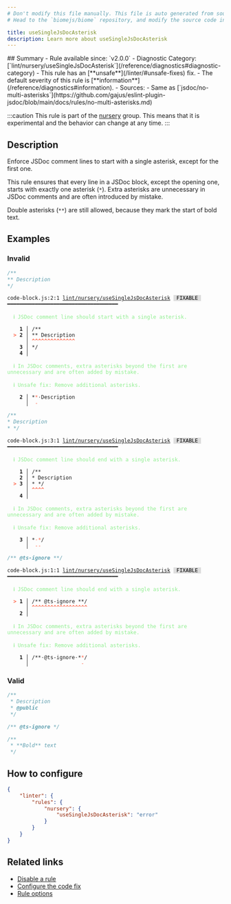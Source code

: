 ```yaml
---
# Don't modify this file manually. This file is auto generated from source, and you will lose your changes next time the website is built.
# Head to the `biomejs/biome` repository, and modify the source code in there.

title: useSingleJsDocAsterisk
description: Learn more about useSingleJsDocAsterisk
---
```


<Tabs>
<TabItem label="JavaScript (and super languages)" icon="seti:javascript">
## Summary
- Rule available since: `v2.0.0`
- Diagnostic Category: [`lint/nursery/useSingleJsDocAsterisk`](/reference/diagnostics#diagnostic-category)
- This rule has an [**unsafe**](/linter/#unsafe-fixes) fix.
- The default severity of this rule is [**information**](/reference/diagnostics#information).
- Sources: 
  - Same as [`jsdoc/no-multi-asterisks`](https://github.com/gajus/eslint-plugin-jsdoc/blob/main/docs/rules/no-multi-asterisks.md)

:::caution
This rule is part of the [nursery](/linter/rules/#nursery) group. This means that it is experimental and the behavior can change at any time.
:::
## Description
Enforce JSDoc comment lines to start with a single asterisk, except for the first one.

This rule ensures that every line in a JSDoc block, except the opening one, starts with exactly one asterisk (`*`).
Extra asterisks are unnecessary in JSDoc comments and are often introduced by mistake.

Double asterisks (`**`) are still allowed, because they mark the start of bold text.

## Examples

### Invalid

```js
/**
** Description
*/
```

<pre class="language-text"><code class="language-text">code-block.js:2:1 <a href="https://biomejs.dev/linter/rules/use-single-js-doc-asterisk">lint/nursery/useSingleJsDocAsterisk</a> <span style="color: #000; background-color: #ddd;"> FIXABLE </span> ━━━━━━━━━━━━━━━━━━━━━━━━━━━━━━━━━━━━<br /><br />  <strong><span style="color: lightgreen;">ℹ</span></strong> <span style="color: lightgreen;">JSDoc comment line should start with a single asterisk.</span><br />  <br />    <strong>1 │ </strong>/&#42;&#42;<br />  <strong><span style="color: Tomato;">&gt;</span></strong> <strong>2 │ </strong>&#42;&#42; Description<br />   <strong>   │ </strong><strong><span style="color: Tomato;">^</span></strong><strong><span style="color: Tomato;">^</span></strong><strong><span style="color: Tomato;">^</span></strong><strong><span style="color: Tomato;">^</span></strong><strong><span style="color: Tomato;">^</span></strong><strong><span style="color: Tomato;">^</span></strong><strong><span style="color: Tomato;">^</span></strong><strong><span style="color: Tomato;">^</span></strong><strong><span style="color: Tomato;">^</span></strong><strong><span style="color: Tomato;">^</span></strong><strong><span style="color: Tomato;">^</span></strong><strong><span style="color: Tomato;">^</span></strong><strong><span style="color: Tomato;">^</span></strong><strong><span style="color: Tomato;">^</span></strong><br />    <strong>3 │ </strong>&#42;/<br />    <strong>4 │ </strong><br />  <br />  <strong><span style="color: lightgreen;">ℹ</span></strong> <span style="color: lightgreen;">In JSDoc comments, extra asterisks beyond the first are unnecessary and are often added by mistake.</span><br />  <br />  <strong><span style="color: lightgreen;">ℹ</span></strong> <span style="color: lightgreen;">Unsafe fix</span><span style="color: lightgreen;">: </span><span style="color: lightgreen;">Remove additional asterisks.</span><br />  <br />  <strong>  2 │ </strong>&#42;<span style="color: Tomato;">&#42;</span><span style="opacity: 0.8;">·</span>Description<br />  <strong>    │ </strong> <span style="color: Tomato;">-</span>            <br /></code></pre>

```js
/**
* Description
* */
```

<pre class="language-text"><code class="language-text">code-block.js:3:1 <a href="https://biomejs.dev/linter/rules/use-single-js-doc-asterisk">lint/nursery/useSingleJsDocAsterisk</a> <span style="color: #000; background-color: #ddd;"> FIXABLE </span> ━━━━━━━━━━━━━━━━━━━━━━━━━━━━━━━━━━━━<br /><br />  <strong><span style="color: lightgreen;">ℹ</span></strong> <span style="color: lightgreen;">JSDoc comment line should end with a single asterisk.</span><br />  <br />    <strong>1 │ </strong>/&#42;&#42;<br />    <strong>2 │ </strong>&#42; Description<br />  <strong><span style="color: Tomato;">&gt;</span></strong> <strong>3 │ </strong>&#42; &#42;/<br />   <strong>   │ </strong><strong><span style="color: Tomato;">^</span></strong><strong><span style="color: Tomato;">^</span></strong><strong><span style="color: Tomato;">^</span></strong><strong><span style="color: Tomato;">^</span></strong><br />    <strong>4 │ </strong><br />  <br />  <strong><span style="color: lightgreen;">ℹ</span></strong> <span style="color: lightgreen;">In JSDoc comments, extra asterisks beyond the first are unnecessary and are often added by mistake.</span><br />  <br />  <strong><span style="color: lightgreen;">ℹ</span></strong> <span style="color: lightgreen;">Unsafe fix</span><span style="color: lightgreen;">: </span><span style="color: lightgreen;">Remove additional asterisks.</span><br />  <br />  <strong>  3 │ </strong>&#42;<span style="opacity: 0.8;"><span style="color: Tomato;">·</span></span><span style="color: Tomato;">&#42;</span>/<br />  <strong>    │ </strong> <span style="color: Tomato;">-</span><span style="color: Tomato;">-</span> <br /></code></pre>

```js
/** @ts-ignore **/
```

<pre class="language-text"><code class="language-text">code-block.js:1:1 <a href="https://biomejs.dev/linter/rules/use-single-js-doc-asterisk">lint/nursery/useSingleJsDocAsterisk</a> <span style="color: #000; background-color: #ddd;"> FIXABLE </span> ━━━━━━━━━━━━━━━━━━━━━━━━━━━━━━━━━━━━<br /><br />  <strong><span style="color: lightgreen;">ℹ</span></strong> <span style="color: lightgreen;">JSDoc comment line should end with a single asterisk.</span><br />  <br />  <strong><span style="color: Tomato;">&gt;</span></strong> <strong>1 │ </strong>/&#42;&#42; @ts-ignore &#42;&#42;/<br />   <strong>   │ </strong><strong><span style="color: Tomato;">^</span></strong><strong><span style="color: Tomato;">^</span></strong><strong><span style="color: Tomato;">^</span></strong><strong><span style="color: Tomato;">^</span></strong><strong><span style="color: Tomato;">^</span></strong><strong><span style="color: Tomato;">^</span></strong><strong><span style="color: Tomato;">^</span></strong><strong><span style="color: Tomato;">^</span></strong><strong><span style="color: Tomato;">^</span></strong><strong><span style="color: Tomato;">^</span></strong><strong><span style="color: Tomato;">^</span></strong><strong><span style="color: Tomato;">^</span></strong><strong><span style="color: Tomato;">^</span></strong><strong><span style="color: Tomato;">^</span></strong><strong><span style="color: Tomato;">^</span></strong><strong><span style="color: Tomato;">^</span></strong><strong><span style="color: Tomato;">^</span></strong><strong><span style="color: Tomato;">^</span></strong><br />    <strong>2 │ </strong><br />  <br />  <strong><span style="color: lightgreen;">ℹ</span></strong> <span style="color: lightgreen;">In JSDoc comments, extra asterisks beyond the first are unnecessary and are often added by mistake.</span><br />  <br />  <strong><span style="color: lightgreen;">ℹ</span></strong> <span style="color: lightgreen;">Unsafe fix</span><span style="color: lightgreen;">: </span><span style="color: lightgreen;">Remove additional asterisks.</span><br />  <br />  <strong>  1 │ </strong>/&#42;&#42;<span style="opacity: 0.8;">·</span>@ts-ignore<span style="opacity: 0.8;">·</span>&#42;<span style="color: Tomato;">&#42;</span>/<br />  <strong>    │ </strong>                <span style="color: Tomato;">-</span> <br /></code></pre>

### Valid

```js
/**
 * Description
 * @public
 */
```

```js
/** @ts-ignore */
```

```js
/**
 * **Bold** text
 */
```

## How to configure
```json title="biome.json"
{
	"linter": {
		"rules": {
			"nursery": {
				"useSingleJsDocAsterisk": "error"
			}
		}
	}
}

```
## Related links

- [Disable a rule](/linter/#disable-a-rule)
- [Configure the code fix](/linter#configure-the-code-fix)
- [Rule options](/linter/#rule-options)

</TabItem>
</Tabs>

